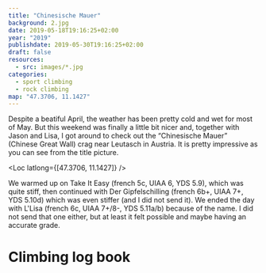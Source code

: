 ```yaml
---
title: "Chinesische Mauer"
background: 2.jpg
date: 2019-05-18T19:16:25+02:00
year: "2019"
publishdate: 2019-05-30T19:16:25+02:00
draft: false
resources:
  - src: images/*.jpg
categories:
  - sport climbing
  - rock climbing
map: "47.3706, 11.1427"
---
```


Despite a beatiful April, the weather has been pretty cold and wet for most of
May. But this weekend was finally a little bit nicer and, together with Jason
and Lisa, I got around to check out the “Chinesische Mauer” (Chinese Great Wall)
crag near Leutasch in Austria. It is pretty impressive as you can see from the
title picture.

<Loc latlong={[47.3706, 11.1427]} />

We warmed up on Take It Easy (french 5c, UIAA 6, YDS 5.9), which was quite stiff,
then continued with Der Gipfelschilling (french 6b+, UIAA 7+, YDS 5.10d) which
was even stiffer (and I did not send it). We ended the day with L'Lisa (french
6c, UIAA 7+/8-, YDS 5.11a/b) because of the name. I did not send that one
either, but at least it felt possible and maybe having an accurate grade.

<Gallery>
  <Rimg src="3.jpg" caption="Jason on Der Gipfelschilling." />
  <Rimg src="1.jpg" caption="Me on L'Lisa." />
</Gallery>

# Climbing log book

<Climbs>
  <Climb name="Take It Easy" grade="french 5c" style="flash" />
  <Climb name="Der Gipfelschilling" grade="french 6b+" style="hangdog" />
  <Climb name="L'Lisa" grade="french 6c" style="hangdog" />
</Climbs>
